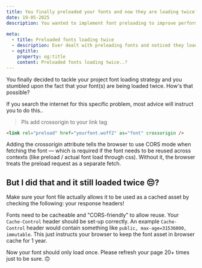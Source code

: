 ```yaml
---
title: You finally preloaded your fonts and now they are loading twice?! What the ..?
date: 19-05-2025
description: You wanted to implement font preloading to improve performance and you noticed there were 2 network calls.. what the..?
  
meta:
  - title: Preloaded fonts loading twice
  - description: Ever dealt with preloading fonts and noticed they loaded twice? Here's why.
  - ogtitle:
    property: og:title
    content: Preloaded fonts loading twice..?
---
```


You finally decided to tackle your project font loading strategy and you stumbled upon the fact that your font(s) are being loaded twice. How's that possible?

If you search the internet for this specific problem, most advice will instruct you to do this..

> Pls add crossorigin to your link tag

```html
<link rel="preload" href="yourfont.woff2" as="font" crossorigin />
```

Adding the crossorigin attribute tells the browser to use CORS mode when fetching the font — which is required if the font needs to be reused across contexts (like preload / actual font load through css). Without it, the browser treats the preload request as a separate fetch.

## But I did that and it still loaded twice 😔?
Make sure your font file actually allows it to be used as a cached asset by checking the following: your response headers!

Fonts need to be cacheable and "CORS-friendly" to allow reuse. Your `Cache-Control` header should be set-up correctly. An example `Cache-Control` header would contain something like `public, max-age=31536000, immutable`. This just instructs your browser to keep the font asset in browser cache for 1 year.

Now your font should only load once. Please refresh your page 20+ times just to be sure. 🙃
